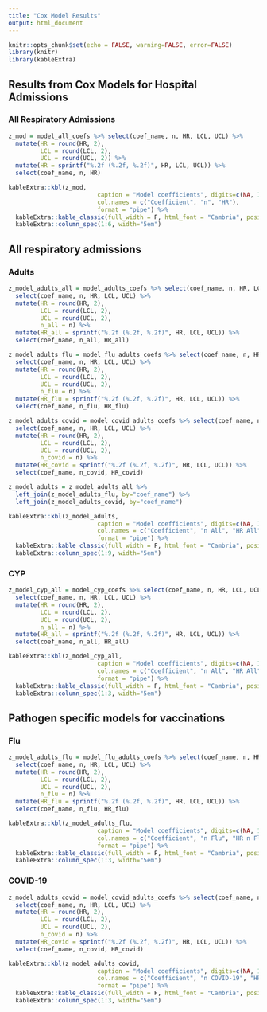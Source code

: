 ```yaml
---
title: "Cox Model Results"
output: html_document
---
```


```r
knitr::opts_chunk$set(echo = FALSE, warning=FALSE, error=FALSE)
library(knitr)
library(kableExtra)
```

## Results from Cox Models for Hospital Admissions
### All Respiratory Admissions
```r
z_mod = model_all_coefs %>% select(coef_name, n, HR, LCL, UCL) %>%
  mutate(HR = round(HR, 2),
         LCL = round(LCL, 2),
         UCL = round(UCL, 2)) %>%
  mutate(HR = sprintf("%.2f (%.2f, %.2f)", HR, LCL, UCL)) %>%
  select(coef_name, n, HR)

kableExtra::kbl(z_mod,
                         caption = "Model coefficients", digits=c(NA, 1, NA),
                         col.names = c("Coefficient", "n", "HR"),
                         format = "pipe") %>%
  kableExtra::kable_classic(full_width = F, html_font = "Cambria", position = "left") %>%
  kableExtra::column_spec(1:6, width="5em") 
```

## All respiratory admissions
### Adults
```r
z_model_adults_all = model_adults_coefs %>% select(coef_name, n, HR, LCL, UCL) %>%
  select(coef_name, n, HR, LCL, UCL) %>%
  mutate(HR = round(HR, 2),
         LCL = round(LCL, 2),
         UCL = round(UCL, 2),
         n_all = n) %>%
  mutate(HR_all = sprintf("%.2f (%.2f, %.2f)", HR, LCL, UCL)) %>%
  select(coef_name, n_all, HR_all)

z_model_adults_flu = model_flu_adults_coefs %>% select(coef_name, n, HR, LCL, UCL) %>%
  select(coef_name, n, HR, LCL, UCL) %>%
  mutate(HR = round(HR, 2),
         LCL = round(LCL, 2),
         UCL = round(UCL, 2),
         n_flu = n) %>%
  mutate(HR_flu = sprintf("%.2f (%.2f, %.2f)", HR, LCL, UCL)) %>%
  select(coef_name, n_flu, HR_flu)

z_model_adults_covid = model_covid_adults_coefs %>% select(coef_name, n, HR, LCL, UCL) %>%
  select(coef_name, n, HR, LCL, UCL) %>%
  mutate(HR = round(HR, 2),
         LCL = round(LCL, 2),
         UCL = round(UCL, 2),
         n_covid = n) %>%
  mutate(HR_covid = sprintf("%.2f (%.2f, %.2f)", HR, LCL, UCL)) %>%
  select(coef_name, n_covid, HR_covid)

z_model_adults = z_model_adults_all %>% 
  left_join(z_model_adults_flu, by="coef_name") %>%
  left_join(z_model_adults_covid, by="coef_name") 

kableExtra::kbl(z_model_adults,
                         caption = "Model coefficients", digits=c(NA, 1, NA,1,NA, 1, NA),
                         col.names = c("Coefficient", "n All", "HR All", "n Flu", "HR Flu", "n COVID-19", "HR COVID-19"),
                         format = "pipe") %>%
  kableExtra::kable_classic(full_width = F, html_font = "Cambria", position = "left") %>%
  kableExtra::column_spec(1:9, width="5em") 
```

### CYP
```r
z_model_cyp_all = model_cyp_coefs %>% select(coef_name, n, HR, LCL, UCL) %>%
  select(coef_name, n, HR, LCL, UCL) %>%
  mutate(HR = round(HR, 2),
         LCL = round(LCL, 2),
         UCL = round(UCL, 2),
         n_all = n) %>%
  mutate(HR_all = sprintf("%.2f (%.2f, %.2f)", HR, LCL, UCL)) %>%
  select(coef_name, n_all, HR_all)

kableExtra::kbl(z_model_cyp_all,
                         caption = "Model coefficients", digits=c(NA, 1, NA),
                         col.names = c("Coefficient", "n All", "HR All"),
                         format = "pipe") %>%
  kableExtra::kable_classic(full_width = F, html_font = "Cambria", position = "left") %>%
  kableExtra::column_spec(1:3, width="5em") 
```

## Pathogen specific models for vaccinations
### Flu
```r
z_model_adults_flu = model_flu_adults_coefs %>% select(coef_name, n, HR, LCL, UCL) %>%
  select(coef_name, n, HR, LCL, UCL) %>%
  mutate(HR = round(HR, 2),
         LCL = round(LCL, 2),
         UCL = round(UCL, 2),
         n_flu = n) %>%
  mutate(HR_flu = sprintf("%.2f (%.2f, %.2f)", HR, LCL, UCL)) %>%
  select(coef_name, n_flu, HR_flu)

kableExtra::kbl(z_model_adults_flu,
                         caption = "Model coefficients", digits=c(NA, 1, NA),
                         col.names = c("Coefficient", "n Flu", "HR n Flu"),
                         format = "pipe") %>%
  kableExtra::kable_classic(full_width = F, html_font = "Cambria", position = "left") %>%
  kableExtra::column_spec(1:3, width="5em") 
```

### COVID-19
```r
z_model_adults_covid = model_covid_adults_coefs %>% select(coef_name, n, HR, LCL, UCL) %>%
  select(coef_name, n, HR, LCL, UCL) %>%
  mutate(HR = round(HR, 2),
         LCL = round(LCL, 2),
         UCL = round(UCL, 2),
         n_covid = n) %>%
  mutate(HR_covid = sprintf("%.2f (%.2f, %.2f)", HR, LCL, UCL)) %>%
  select(coef_name, n_covid, HR_covid)

kableExtra::kbl(z_model_adults_covid,
                         caption = "Model coefficients", digits=c(NA, 1, NA),
                         col.names = c("Coefficient", "n COVID-19", "HR COVID-19"),
                         format = "pipe") %>%
  kableExtra::kable_classic(full_width = F, html_font = "Cambria", position = "left") %>%
  kableExtra::column_spec(1:3, width="5em") 
```